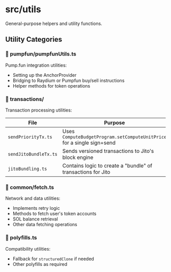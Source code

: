 # src/utils

General-purpose helpers and utility functions.

## Utility Categories

### 🚀 pumpfun/pumpfunUtils.ts
Pump.fun integration utilities:
- Setting up the AnchorProvider
- Bridging to Raydium or Pumpfun buy/sell instructions
- Helper methods for token operations

### 💱 transactions/
Transaction processing utilities:

| File | Purpose |
|------|---------|
| `sendPriorityTx.ts` | Uses `ComputeBudgetProgram.setComputeUnitPrice` for a single sign+send |
| `sendJitoBundleTx.ts` | Sends versioned transactions to Jito's block engine |
| `jitoBundling.ts` | Contains logic to create a "bundle" of transactions for Jito |

### 🔄 common/fetch.ts
Network and data utilities:
- Implements retry logic
- Methods to fetch user's token accounts
- SOL balance retrieval
- Other data fetching operations

### 🧩 polyfills.ts
Compatibility utilities:
- Fallback for `structuredClone` if needed
- Other polyfills as required